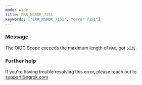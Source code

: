 ```yaml
---
mode: wide
title: ERR_NGROK_7151
keywords: ["ERR_NGROK_7151", "error 7151"]
---
```



### Message

The OIDC Scope exceeds the maximum length of `MAX`, got `SIZE`.

<ErrorDetails />

### Further help

If you're having trouble resolving this error, please reach out to [support@ngrok.com](mailto:support@ngrok.com?subject=Help%20with%20ERR_NGROK_7151)
